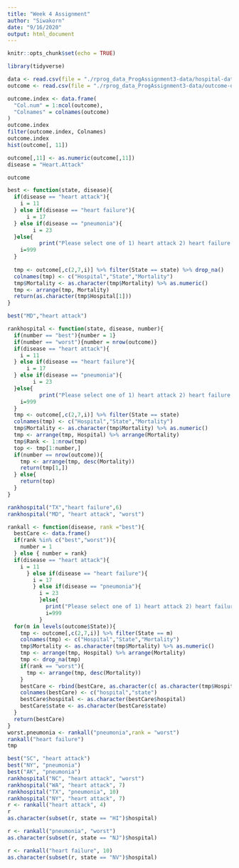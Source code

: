 ```yaml
---
title: "Week 4 Assignment"
author: "Siwakorn"
date: "9/16/2020"
output: html_document
---
```


```r
knitr::opts_chunk$set(echo = TRUE)
```

```r
library(tidyverse)
```


```r
data <- read.csv(file = "./rprog_data_ProgAssignment3-data/hospital-data.csv")
outcome <- read.csv(file = "./rprog_data_ProgAssignment3-data/outcome-of-care-measures.csv")
```


```r
outcome.index <- data.frame(
  "Col.num" = 1:ncol(outcome),
  "Colnames" = colnames(outcome)
)
outcome.index
filter(outcome.index, Colnames)
outcome.index
hist(outcome[, 11])
```

```r
outcome[,11] <- as.numeric(outcome[,11])
disease = "Heart.Attack"

outcome
```

```r
best <- function(state, disease){
  if(disease == "heart attack"){
    i = 11
  } else if(disease == "heart failure"){
      i = 17
  } else if(disease == "pneumonia"){
        i = 23
  }else{
          print("Please select one of 1) heart attack 2) heart failure 3) pneumonia")
    i=999
  }
  
  tmp <- outcome[,c(2,7,i)] %>% filter(State == state) %>% drop_na()
  colnames(tmp) <- c("Hospital","State","Mortality")
  tmp$Mortality <- as.character(tmp$Mortality) %>% as.numeric()
  tmp <- arrange(tmp, Mortality)
  return(as.character(tmp$Hospital[1]))
}

best("MD","heart attack")

rankhospital <- function(state, disease, number){
  if(number == "best"){number = 1}
  if(number == "worst"){number = nrow(outcome)}
  if(disease == "heart attack"){
    i = 11
  } else if(disease == "heart failure"){
      i = 17
  } else if(disease == "pneumonia"){
        i = 23
  }else{
          print("Please select one of 1) heart attack 2) heart failure 3) pneumonia")
    i=999
  }
  tmp <- outcome[,c(2,7,i)] %>% filter(State == state) 
  colnames(tmp) <- c("Hospital","State","Mortality")
  tmp$Mortality <- as.character(tmp$Mortality) %>% as.numeric()
  tmp <- arrange(tmp, Hospital) %>% arrange(Mortality)
  tmp$Rank <- 1:nrow(tmp)
  top <- tmp[1:number,]
  if(number == nrow(outcome)){
    tmp <- arrange(tmp, desc(Mortality))
    return(tmp[1,])
  } else{
    return(top)
  }
}

rankhospital("TX","heart failure",6)
rankhospital("MD", "heart attack", "worst")

```


```r
rankall <- function(disease, rank ="best"){
  bestCare <- data.frame()
  if(rank %in% c("best","worst")){
    number = 1
  } else { number = rank}
  if(disease == "heart attack"){
    i = 11
      } else if(disease == "heart failure"){
        i = 17
        } else if(disease == "pneumonia"){
          i = 23
          }else{
            print("Please select one of 1) heart attack 2) heart failure 3) pneumonia")
            i=999
          }
  for(m in levels(outcome$State)){
    tmp <- outcome[,c(2,7,i)] %>% filter(State == m) 
    colnames(tmp) <- c("Hospital","State","Mortality")
    tmp$Mortality <- as.character(tmp$Mortality) %>% as.numeric()
    tmp <- arrange(tmp, Hospital) %>% arrange(Mortality)
    tmp <- drop_na(tmp)
    if(rank == "worst"){
      tmp <- arrange(tmp, desc(Mortality))
    }
    bestCare <- rbind(bestCare, as.character(c( as.character(tmp$Hospital[number]), as.character(tmp$State[number]) ) ) )
    colnames(bestCare) <- c("hospital","state")
    bestCare$hospital <- as.character(bestCare$hospital)
    bestCare$state <- as.character(bestCare$state)
  }
  return(bestCare)
}
worst.pneumonia <- rankall("pneumonia",rank = "worst")
rankall("heart failure")
tmp
```

```r
best("SC", "heart attack")
best("NY", "pneumonia")
best("AK", "pneumonia")
rankhospital("NC", "heart attack", "worst")
rankhospital("WA", "heart attack", 7)
rankhospital("TX", "pneumonia", 10)
rankhospital("NY", "heart attack", 7)
r <- rankall("heart attack", 4)
r
as.character(subset(r, state == "HI")$hospital)

r <- rankall("pneumonia", "worst")
as.character(subset(r, state == "NJ")$hospital)

r <- rankall("heart failure", 10)
as.character(subset(r, state == "NV")$hospital)

```

